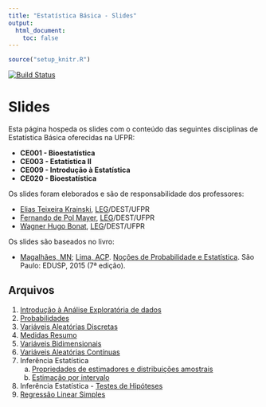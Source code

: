 ```yaml
---
title: "Estatística Básica - Slides"
output:
  html_document:
    toc: false
---
```


```r
source("setup_knitr.R")
```

[![Build Status](https://travis-ci.org/leg-ufpr/estbas-slides.svg?branch=master)](https://travis-ci.org/leg-ufpr/estbas-slides)

 <!-- <div class="alert alert-danger" role="alert"> -->
 <!-- </div> -->

# Slides

Esta página hospeda os slides com o conteúdo das seguintes disciplinas
de Estatística Básica oferecidas na UFPR:

- **CE001 - Bioestatística**
- **CE003 - Estatística II**
- **CE009 - Introdução à Estatística**
- **CE020 - Bioestatística**

Os slides foram eleborados e são de responsabilidade dos professores:

- [Elias Teixeira Krainski][], [LEG][]/DEST/UFPR
- [Fernando de Pol Mayer][], [LEG][]/DEST/UFPR
- [Wagner Hugo Bonat][], [LEG][]/DEST/UFPR

Os slides são baseados no livro:

- [Magalhães, MN](http://www.ime.usp.br/~marcos);
      [Lima, ACP](http://www.ime.usp.br/~acarlos).
      [Noções de Probabilidade e
      Estatística](http://www.ime.usp.br/~noproest). São Paulo: EDUSP,
      2015 (7ª edição).

## Arquivos

1. [Introdução à Análise Exploratória de dados](slides/01_Analise_Exploratoria.pdf)
2. [Probabilidades](slides/02_Probabilidades.pdf)
3. [Variáveis Aleatórias Discretas](slides/03_Variaveis_Discretas.pdf)
4. [Medidas Resumo](slides/04_Medidas_Resumo.pdf)
5. [Variáveis Bidimensionais](slides/05_Variaveis_Bidimensionais.pdf)
6. [Variáveis Aleatórias Contínuas](slides/06_Variaveis_Continuas.pdf)
7. Inferência Estatística
    a. [Propriedades de estimadores e distribuições
    amostrais](slides/07a_Estimacao.pdf)
    b. [Estimação por intervalo](slides/07b_Estimacao.pdf)
8. Inferência Estatística - [Testes de
   Hipóteses](slides/08_Teste_Hipotese.pdf)
9. [Regressão Linear Simples](slides/09_Regressao.pdf)

<!-- links -->

[Elias Teixeira Krainski]: http://www.leg.ufpr.br/~elias/
[Fernando de Pol Mayer]: http://leg.ufpr.br/~fernandomayer
[Wagner Hugo Bonat]: http://leg.ufpr.br/~wagner
[LEG]: http://www.leg.ufpr.br
